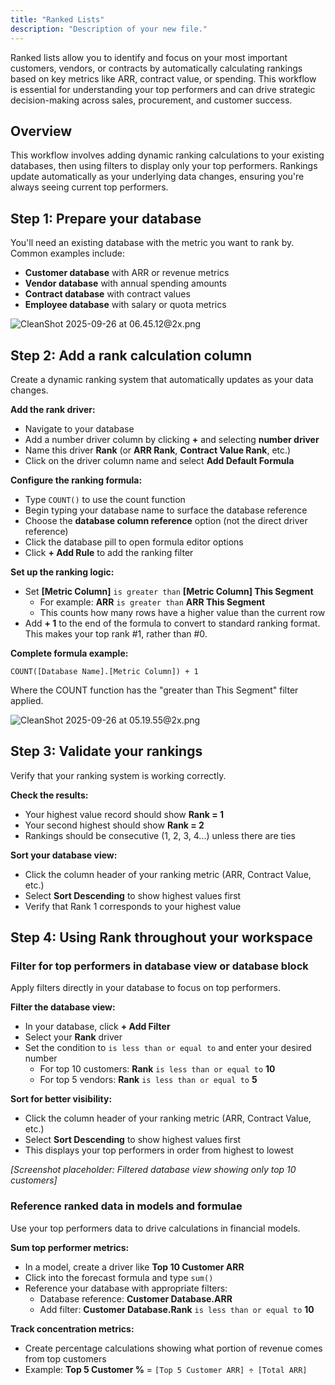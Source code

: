 ```yaml
---
title: "Ranked Lists"
description: "Description of your new file."
---
```


Ranked lists allow you to identify and focus on your most important customers, vendors, or contracts by automatically calculating rankings based on key metrics like ARR, contract value, or spending. This workflow is essential for understanding your top performers and can drive strategic decision-making across sales, procurement, and customer success.

## Overview

This workflow involves adding dynamic ranking calculations to your existing databases, then using filters to display only your top performers. Rankings update automatically as your underlying data changes, ensuring you're always seeing current top performers.

## Step 1: Prepare your database

You'll need an existing database with the metric you want to rank by. Common examples include:

- **Customer database** with ARR or revenue metrics
- **Vendor database** with annual spending amounts
- **Contract database** with contract values
- **Employee database** with salary or quota metrics

![CleanShot 2025-09-26 at 06.45.12@2x.png](/images/CleanShot2025-09-26at06.45.12@2x.png)

## Step 2: Add a rank calculation column

Create a dynamic ranking system that automatically updates as your data changes.

**Add the rank driver:**

- Navigate to your database
- Add a number driver column by clicking **\+** and selecting **number driver**
- Name this driver **Rank** (or **ARR Rank**, **Contract Value Rank**, etc.)
- Click on the driver column name and select **Add Default Formula**

**Configure the ranking formula:**

- Type `COUNT()` to use the count function
- Begin typing your database name to surface the database reference
- Choose the **database column reference** option (not the direct driver reference)
- Click the database pill to open formula editor options
- Click **\+ Add Rule** to add the ranking filter

**Set up the ranking logic:**

- Set **[Metric Column]** `is greater than` **[Metric Column] This Segment**
  - For example: **ARR** `is greater than` **ARR This Segment**
  - This counts how many rows have a higher value than the current row
- Add **\+ 1** to the end of the formula to convert to standard ranking format. This makes your top rank #1, rather than #0.

**Complete formula example:**

`COUNT([Database Name].[Metric Column]) + 1`

Where the COUNT function has the "greater than This Segment" filter applied.

![CleanShot 2025-09-26 at 05.19.55@2x.png](/CleanShot2025-09-26at06.49.02@2x.png)

## Step 3: Validate your rankings

Verify that your ranking system is working correctly.

**Check the results:**

- Your highest value record should show **Rank = 1**
- Your second highest should show **Rank = 2**
- Rankings should be consecutive (1, 2, 3, 4...) unless there are ties

**Sort your database view:**

- Click the column header of your ranking metric (ARR, Contract Value, etc.)
- Select **Sort Descending** to show highest values first
- Verify that Rank 1 corresponds to your highest value

## Step 4: Using Rank throughout your workspace

### Filter for top performers in database view or database block

Apply filters directly in your database to focus on top performers.

**Filter the database view:**

- In your database, click **\+ Add Filter**
- Select your **Rank** driver
- Set the condition to `is less than or equal to` and enter your desired number
  - For top 10 customers: **Rank** `is less than or equal to` **10**
  - For top 5 vendors: **Rank** `is less than or equal to` **5**

**Sort for better visibility:**

- Click the column header of your ranking metric (ARR, Contract Value, etc.)
- Select **Sort Descending** to show highest values first
- This displays your top performers in order from highest to lowest

_[Screenshot placeholder: Filtered database view showing only top 10 customers]_

### Reference ranked data in models and formulae

Use your top performers data to drive calculations in financial models.

**Sum top performer metrics:**

- In a model, create a driver like **Top 10 Customer ARR**
- Click into the forecast formula and type `sum()`
- Reference your database with appropriate filters:
  - Database reference: **Customer Database.ARR**
  - Add filter: **Customer Database.Rank** `is less than or equal to` **10**

**Track concentration metrics:**

- Create percentage calculations showing what portion of revenue comes from top customers
- Example: **Top 5 Customer %** = `[Top 5 Customer ARR] ÷ [Total ARR]`